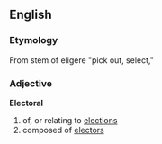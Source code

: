 ==English==
===Etymology===
From stem of eligere "pick out, select,"

===Adjective===
'''Electoral'''
# of, or relating to [[election]]s
# composed of [[elector]]s